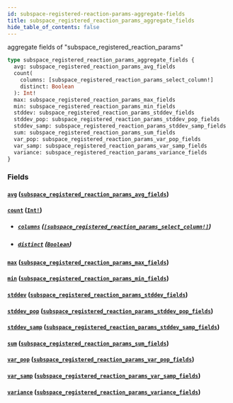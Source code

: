 ```yaml
---
id: subspace-registered-reaction-params-aggregate-fields
title: subspace_registered_reaction_params_aggregate_fields
hide_table_of_contents: false
---
```


aggregate fields of "subspace_registered_reaction_params"

```graphql
type subspace_registered_reaction_params_aggregate_fields {
  avg: subspace_registered_reaction_params_avg_fields
  count(
    columns: [subspace_registered_reaction_params_select_column!]
    distinct: Boolean
  ): Int!
  max: subspace_registered_reaction_params_max_fields
  min: subspace_registered_reaction_params_min_fields
  stddev: subspace_registered_reaction_params_stddev_fields
  stddev_pop: subspace_registered_reaction_params_stddev_pop_fields
  stddev_samp: subspace_registered_reaction_params_stddev_samp_fields
  sum: subspace_registered_reaction_params_sum_fields
  var_pop: subspace_registered_reaction_params_var_pop_fields
  var_samp: subspace_registered_reaction_params_var_samp_fields
  variance: subspace_registered_reaction_params_variance_fields
}
```

### Fields

#### [`avg`](#) ([`subspace_registered_reaction_params_avg_fields`](../objects/subspace-registered-reaction-params-avg-fields))

#### [`count`](#) ([`Int!`](../scalars/int))

- ##### [`columns`](#) ([`[subspace_registered_reaction_params_select_column!]`](../enums/subspace-registered-reaction-params-select-column))

- ##### [`distinct`](#) ([`Boolean`](../scalars/boolean))

#### [`max`](#) ([`subspace_registered_reaction_params_max_fields`](../objects/subspace-registered-reaction-params-max-fields))

#### [`min`](#) ([`subspace_registered_reaction_params_min_fields`](../objects/subspace-registered-reaction-params-min-fields))

#### [`stddev`](#) ([`subspace_registered_reaction_params_stddev_fields`](../objects/subspace-registered-reaction-params-stddev-fields))

#### [`stddev_pop`](#) ([`subspace_registered_reaction_params_stddev_pop_fields`](../objects/subspace-registered-reaction-params-stddev-pop-fields))

#### [`stddev_samp`](#) ([`subspace_registered_reaction_params_stddev_samp_fields`](../objects/subspace-registered-reaction-params-stddev-samp-fields))

#### [`sum`](#) ([`subspace_registered_reaction_params_sum_fields`](../objects/subspace-registered-reaction-params-sum-fields))

#### [`var_pop`](#) ([`subspace_registered_reaction_params_var_pop_fields`](../objects/subspace-registered-reaction-params-var-pop-fields))

#### [`var_samp`](#) ([`subspace_registered_reaction_params_var_samp_fields`](../objects/subspace-registered-reaction-params-var-samp-fields))

#### [`variance`](#) ([`subspace_registered_reaction_params_variance_fields`](../objects/subspace-registered-reaction-params-variance-fields))
